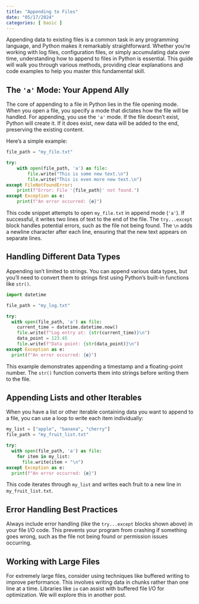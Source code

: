 ```yaml
---
title: "Appending to Files"
date: "05/17/2024"
categories: [ basic ]
---
```



Appending data to existing files is a common task in any programming language, and Python makes it remarkably straightforward.  Whether you're working with log files, configuration files, or simply accumulating data over time, understanding how to append to files in Python is essential. This guide will walk you through various methods, providing clear explanations and code examples to help you master this fundamental skill.


## The `'a'` Mode: Your Append Ally

The core of appending to a file in Python lies in the file opening mode. When you open a file, you specify a mode that dictates how the file will be handled.  For appending, you use the `'a'` mode.  If the file doesn't exist, Python will create it. If it does exist, new data will be added to the end, preserving the existing content.

Here's a simple example:

```python
file_path = "my_file.txt"

try:
    with open(file_path, 'a') as file:
        file.write("This is some new text.\n")
        file.write("This is even more new text.\n")
except FileNotFoundError:
    print(f"Error: File '{file_path}' not found.")
except Exception as e:
    print(f"An error occurred: {e}")

```

This code snippet attempts to open `my_file.txt` in append mode (`'a'`).  If successful, it writes two lines of text to the end of the file.  The `try...except` block handles potential errors, such as the file not being found.  The `\n` adds a newline character after each line, ensuring that the new text appears on separate lines.


## Handling Different Data Types

Appending isn't limited to strings. You can append various data types, but you'll need to convert them to strings first using Python's built-in functions like `str()`.

```python
import datetime

file_path = "my_log.txt"

try:
  with open(file_path, 'a') as file:
    current_time = datetime.datetime.now()
    file.write(f"Log entry at: {str(current_time)}\n")
    data_point = 123.45
    file.write(f"Data point: {str(data_point)}\n")
except Exception as e:
  print(f"An error occurred: {e}")
```

This example demonstrates appending a timestamp and a floating-point number.  The `str()` function converts them into strings before writing them to the file.


## Appending Lists and other Iterables

When you have a list or other iterable containing data you want to append to a file, you can use a loop to write each item individually:

```python
my_list = ["apple", "banana", "cherry"]
file_path = "my_fruit_list.txt"

try:
  with open(file_path, 'a') as file:
    for item in my_list:
      file.write(item + "\n")
except Exception as e:
  print(f"An error occurred: {e}")
```

This code iterates through `my_list` and writes each fruit to a new line in `my_fruit_list.txt`.


##  Error Handling Best Practices

Always include error handling (like the `try...except` blocks shown above) in your file I/O code.  This prevents your program from crashing if something goes wrong, such as the file not being found or permission issues occurring.


##  Working with Large Files

For extremely large files, consider using techniques like buffered writing to improve performance.  This involves writing data in chunks rather than one line at a time.  Libraries like `io` can assist with buffered file I/O for optimization.  We will explore this in another post.

